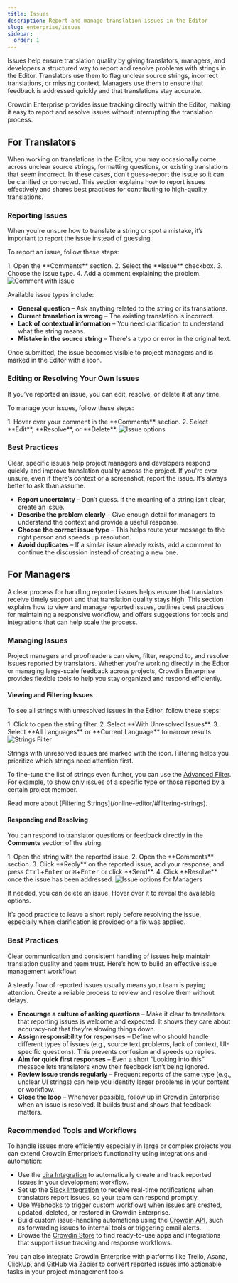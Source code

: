 ```yaml
---
title: Issues
description: Report and manage translation issues in the Editor
slug: enterprise/issues
sidebar:
  order: 1
---
```



Issues help ensure translation quality by giving translators, managers, and developers a structured way to report and resolve problems with strings in the Editor. Translators use them to flag unclear source strings, incorrect translations, or missing context. Managers use them to ensure that feedback is addressed quickly and that translations stay accurate.

Crowdin Enterprise provides issue tracking directly within the Editor, making it easy to report and resolve issues without interrupting the translation process.

## For Translators

When working on translations in the Editor, you may occasionally come across unclear source strings, formatting questions, or existing translations that seem incorrect. In these cases, don't guess-report the issue so it can be clarified or corrected. This section explains how to report issues effectively and shares best practices for contributing to high-quality translations.

### Reporting Issues

When you're unsure how to translate a string or spot a mistake, it’s important to report the issue instead of guessing.

To report an issue, follow these steps:

<Steps>
  1. Open the **Comments** section.
  2. Select the **Issue** checkbox.
  3. Choose the issue type.
  4. Add a comment explaining the problem.
</Steps>

<Image src={commentWithIssue} alt="Comment with issue" />

Available issue types include:

* **General question** – Ask anything related to the string or its translations.
* **Current translation is wrong** – The existing translation is incorrect.
* **Lack of contextual information** – You need clarification to understand what the string means.
* **Mistake in the source string** – There's a typo or error in the original text.

Once submitted, the issue becomes visible to project managers and is marked in the Editor with a <Icon name="mdi:comment-alert-outline" class="inline-icon" /> icon.

### Editing or Resolving Your Own Issues

If you’ve reported an issue, you can edit, resolve, or delete it at any time.

To manage your issues, follow these steps:

<Steps>
  1. Hover over your comment in the **Comments** section.
  2. Select **Edit**, **Resolve**, or **Delete**.
</Steps>

<Image src={issueOptions} alt="Issue options" />

### Best Practices

Clear, specific issues help project managers and developers respond quickly and improve translation quality across the project. If you're ever unsure, even if there’s context or a screenshot, report the issue. It’s always better to ask than assume.

* **Report uncertainty** – Don’t guess. If the meaning of a string isn’t clear, create an issue.
* **Describe the problem clearly** – Give enough detail for managers to understand the context and provide a useful response.
* **Choose the correct issue type** – This helps route your message to the right person and speeds up resolution.
* **Avoid duplicates** – If a similar issue already exists, add a comment to continue the discussion instead of creating a new one.

## For Managers

A clear process for handling reported issues helps ensure that translators receive timely support and that translation quality stays high. This section explains how to view and manage reported issues, outlines best practices for maintaining a responsive workflow, and offers suggestions for tools and integrations that can help scale the process.

### Managing Issues

Project managers and proofreaders can view, filter, respond to, and resolve issues reported by translators. Whether you're working directly in the Editor or managing large-scale feedback across projects, Crowdin Enterprise provides flexible tools to help you stay organized and respond efficiently.

#### Viewing and Filtering Issues

To see all strings with unresolved issues in the Editor, follow these steps:

<Steps>
  1. Click <Icon name="mdi:filter-variant" class="inline-icon" /> to open the string filter.
  2. Select **With Unresolved Issues**.
  3. Select **All Languages** or **Current Language** to narrow results.
</Steps>

<Image src={stringsFilter} alt="Strings Filter" />

Strings with unresolved issues are marked with the <Icon name="mdi:comment-alert-outline" class="inline-icon" /> icon. Filtering helps you prioritize which strings need attention first.

To fine-tune the list of strings even further, you can use the [Advanced Filter](/online-editor/#advanced-filter). For example, to show only issues of a specific type or those reported by a certain project member.

<ReadMore>
  Read more about [Filtering Strings](/online-editor/#filtering-strings).
</ReadMore>

#### Responding and Resolving

You can respond to translator questions or feedback directly in the **Comments** section of the string.

<Steps>
  1. Open the string with the reported issue.
  2. Open the **Comments** section.
  3. Click **Reply** on the reported issue, add your response, and press <KBD>Ctrl</KBD>+<KBD>Enter</KBD> or <KBD>⌘</KBD>+<KBD>Enter</KBD> or click **Send**.
  4. Click **Resolve** once the issue has been addressed.
</Steps>

<Image src={issueOptionsManager} alt="Issue options for Managers" />

If needed, you can delete an issue. Hover over it to reveal the available options.

<Aside type="tip">
  It’s good practice to leave a short reply before resolving the issue, especially when clarification is provided or a fix was applied.
</Aside>

### Best Practices

Clear communication and consistent handling of issues help maintain translation quality and team trust. Here’s how to build an effective issue management workflow:

<Aside type="tip">
  A steady flow of reported issues usually means your team is paying attention. Create a reliable process to review and resolve them without delays.
</Aside>

* **Encourage a culture of asking questions** – Make it clear to translators that reporting issues is welcome and expected. It shows they care about accuracy-not that they’re slowing things down.
* **Assign responsibility for responses** – Define who should handle different types of issues (e.g., source text problems, lack of context, UI-specific questions). This prevents confusion and speeds up replies.
* **Aim for quick first responses** – Even a short “Looking into this” message lets translators know their feedback isn’t being ignored.
* **Review issue trends regularly** – Frequent reports of the same type (e.g., unclear UI strings) can help you identify larger problems in your content or workflow.
* **Close the loop** – Whenever possible, follow up in Crowdin Enterprise when an issue is resolved. It builds trust and shows that feedback matters.

### Recommended Tools and Workflows

To handle issues more efficiently especially in large or complex projects you can extend Crowdin Enterprise’s functionality using integrations and automation:

* Use the [Jira Integration](/jira-integration/) to automatically create and track reported issues in your development workflow.
* Set up the [Slack Integration](/account-notifications/#slack-integration) to receive real-time notifications when translators report issues, so your team can respond promptly.
* Use [Webhooks](/webhooks/) to trigger custom workflows when issues are created, updated, deleted, or restored in Crowdin Enterprise.
* Build custom issue-handling automations using the [Crowdin API](/developer/api/), such as forwarding issues to internal tools or triggering email alerts.
* Browse the [Crowdin Store](https://store.crowdin.com/) to find ready-to-use apps and integrations that support issue tracking and response workflows.

<LinkCard
  title="Issues Manager"
  description="Track, filter, and resolve issues across multiple projects from a single dashboard."
  href="https://store.crowdin.com/issues-manager"
/>

<Aside type="tip">
  You can also integrate Crowdin Enterprise with platforms like Trello, Asana, ClickUp, and GitHub via Zapier to convert reported issues into actionable tasks in your project management tools.
</Aside>
